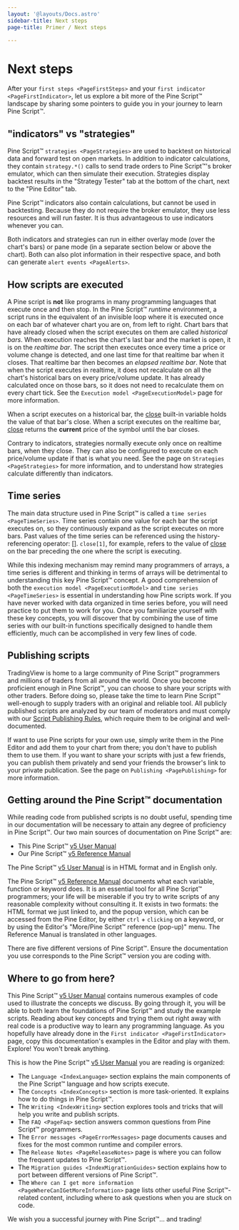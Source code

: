 ```yaml
---
layout: '@layouts/Docs.astro'
sidebar-title: Next steps
page-title: Primer / Next steps

---
```


# Next steps 



After your `first steps <PageFirstSteps>`
and your `first indicator <PageFirstIndicator>`, let us explore a bit more of the Pine Script™ landscape by
sharing some pointers to guide you in your journey to learn Pine
Script™.

## \"indicators\" vs \"strategies\"

Pine Script™ `strategies <PageStrategies>`
are used to backtest on historical data and forward test on open
markets. In addition to indicator calculations, they contain
`strategy.*()` calls to send trade orders to Pine Script™\'s broker
emulator, which can then simulate their execution. Strategies display
backtest results in the \"Strategy Tester\" tab at the bottom of the
chart, next to the \"Pine Editor\" tab.

Pine Script™ indicators also contain calculations, but cannot be used in
backtesting. Because they do not require the broker emulator, they use
less resources and will run faster. It is thus advantageous to use
indicators whenever you can.

Both indicators and strategies can run in either overlay mode (over the
chart\'s bars) or pane mode (in a separate section below or above the
chart). Both can also plot information in their respective space, and
both can generate `alert events <PageAlerts>`.

## How scripts are executed

A Pine script is **not** like programs in many programming languages
that execute once and then stop. In the Pine Script™ *runtime*
environment, a script runs in the equivalent of an invisible loop where
it is executed once on each bar of whatever chart you are on, from left
to right. Chart bars that have already closed when the script executes
on them are called *historical bars*. When execution reaches the
chart\'s last bar and the market is open, it is on the *realtime bar*.
The script then executes once every time a price or volume change is
detected, and one last time for that realtime bar when it closes. That
realtime bar then becomes an *elapsed realtime bar*. Note that when the
script executes in realtime, it does not recalculate on all the chart\'s
historical bars on every price/volume update. It has already calculated
once on those bars, so it does not need to recalculate them on every
chart tick. See the
`Execution model <PageExecutionModel>`
page for more information.

When a script executes on a historical bar, the
[close](https://www.tradingview.com/pine-script-reference/v5/#var_close)
built-in variable holds the value of that bar\'s close. When a script
executes on the realtime bar,
[close](https://www.tradingview.com/pine-script-reference/v5/#var_close)
returns the **current** price of the symbol until the bar closes.

Contrary to indicators, strategies normally execute only once on
realtime bars, when they close. They can also be configured to execute
on each price/volume update if that is what you need. See the page on
`Strategies <PageStrategies>` for more
information, and to understand how strategies calculate differently than
indicators.

## Time series

The main data structure used in Pine Script™ is called a
`time series <PageTimeSeries>`. Time
series contain one value for each bar the script executes on, so they
continuously expand as the script executes on more bars. Past values of
the time series can be referenced using the history-referencing
operator:
[\[\]](https://www.tradingview.com/pine-script-reference/v5/#op_%5B%5D).
`close[1]`, for example, refers to the value of
[close](https://www.tradingview.com/pine-script-reference/v5/#var_close)
on the bar preceding the one where the script is executing.

While this indexing mechanism may remind many programmers of arrays, a
time series is different and thinking in terms of arrays will be
detrimental to understanding this key Pine Script™ concept. A good
comprehension of both the
`execution model <PageExecutionModel>` and
`time series <PageTimeSeries>` is
essential in understanding how Pine scripts work. If you have never
worked with data organized in time series before, you will need practice
to put them to work for you. Once you familiarize yourself with these
key concepts, you will discover that by combining the use of time series
with our built-in functions specifically designed to handle them
efficiently, much can be accomplished in very few lines of code.

## Publishing scripts

TradingView is home to a large community of Pine Script™ programmers and
millions of traders from all around the world. Once you become
proficient enough in Pine Script™, you can choose to share your scripts
with other traders. Before doing so, please take the time to learn Pine
Script™ well-enough to supply traders with an original and reliable
tool. All publicly published scripts are analyzed by our team of
moderators and must comply with our [Script Publishing
Rules](https://www.tradingview.com/support/solutions/43000590599), which
require them to be original and well-documented.

If want to use Pine scripts for your own use, simply write them in the
Pine Editor and add them to your chart from there; you don\'t have to
publish them to use them. If you want to share your scripts with just a
few friends, you can publish them privately and send your friends the
browser\'s link to your private publication. See the page on
`Publishing <PagePublishing>` for more
information.

## Getting around the Pine Script™ documentation

While reading code from published scripts is no doubt useful, spending
time in our documentation will be necessary to attain any degree of
proficiency in Pine Script™. Our two main sources of documentation on
Pine Script™ are:

-   This Pine Script™ [v5 User
    Manual](https://www.tradingview.com/pine-script-docs/en/v5/index.html)
-   Our Pine Script™ [v5 Reference
    Manual](https://www.tradingview.com/pine-script-reference/v5/)

The Pine Script™ [v5 User
Manual](https://www.tradingview.com/pine-script-docs/en/v5/index.html)
is in HTML format and in English only.

The Pine Script™ [v5 Reference
Manual](https://www.tradingview.com/pine-script-reference/v5/) documents
what each variable, function or keyword does. It is an essential tool
for all Pine Script™ programmers; your life will be miserable if you try
to write scripts of any reasonable complexity without consulting it. It
exists in two formats: the HTML format we just linked to, and the popup
version, which can be accessed from the Pine Editor, by either
`ctrl` + `clicking` on a keyword, or by using the Editor\'s \"More/Pine Script™
reference (pop-up)\" menu. The Reference Manual is translated in other
languages.

There are five different versions of Pine Script™. Ensure the
documentation you use corresponds to the Pine Script™ version you are
coding with.

## Where to go from here?

This Pine Script™ [v5 User
Manual](https://www.tradingview.com/pine-script-docs/en/v5/index.html)
contains numerous examples of code used to illustrate the concepts we
discuss. By going through it, you will be able to both learn the
foundations of Pine Script™ and study the example scripts. Reading about
key concepts and trying them out right away with real code is a
productive way to learn any programming language. As you hopefully have
already done in the
`First indicator <PageFirstIndicator>`
page, copy this documentation's examples in the Editor and play with
them. Explore! You won't break anything.

This is how the Pine Script™ [v5 User
Manual](https://www.tradingview.com/pine-script-docs/en/v5/index.html)
you are reading is organized:

-   The `Language <IndexLanguage>` section
    explains the main components of the Pine Script™ language and how
    scripts execute.
-   The `Concepts <IndexConcepts>` section
    is more task-oriented. It explains how to do things in Pine Script™.
-   The `Writing <IndexWriting>` section
    explores tools and tricks that will help you write and publish
    scripts.
-   The `FAQ <PageFaq>` section answers
    common questions from Pine Script™ programmers.
-   The `Error messages <PageErrorMessages>` page documents causes and fixes for the most common
    runtime and compiler errors.
-   The `Release Notes <PageReleaseNotes>`
    page is where you can follow the frequent updates to Pine Script™.
-   The `Migration guides <IndexMigrationGuides>` section explains how to port between different versions
    of Pine Script™.
-   The
    `Where can I get more information <PageWhereCanIGetMoreInformation>` page lists other useful Pine Script™-related content,
    including where to ask questions when you are stuck on code.

We wish you a successful journey with Pine Script™\... and trading!


